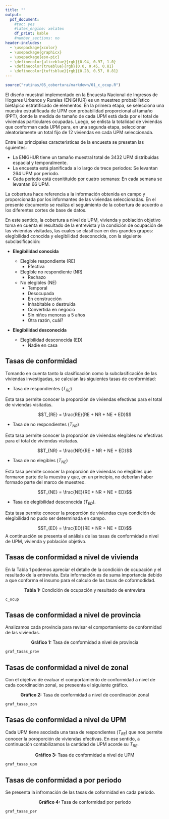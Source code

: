 ```yaml
---
title: ""
output:
  pdf_document:
    #toc: yes
    #latex_engine: xelatex
    df_print: kable
    #number_sections: no
header-includes:
  - \usepackage{xcolor}
  - \usepackage{graphicx}
  - \usepackage{eso-pic}
  - \definecolor{aliceblue}{rgb}{0.94, 0.97, 1.0}
  - \definecolor{trueblue}{rgb}{0.0, 0.45, 0.81}
  - \definecolor{tuftsblue}{rgb}{0.28, 0.57, 0.81}
---
```


```{=latex}
\pagecolor{aliceblue}
```

```{=latex}
\AddToShipoutPictureBG*{
  \put(0,0){
    \parbox[b][\paperheight]{\paperwidth}{
      \vfill
      \centering
      \includegraphics[width=18cm,height=\paperheight,keepaspectratio]{fondo.png}
      \vfill
    }
  }
}

```


```{=latex}
\thispagestyle{empty}

\begin{titlepage}
  \begin{center}
    \vspace*{5cm}
    
    {\Huge\bfseries \textcolor{trueblue}{INFORME DE COBERTURA}   \par}
    \vspace{0.2cm}
    
    {\Huge\bfseries \textcolor{trueblue} {ENIGHUR} \par}
    \vspace{0.2   cm}
    
    {\Large\bfseries \textcolor{trueblue} {Periodo I} \par}
    \vspace{1cm}
    
    {\Large  \textcolor{trueblue}{Dirección de Infraestructura Estadística y Muestreo \\ 
    Gestión de Diseño Muestral}
    \par}
    \vspace{0.25cm}
    
    {\large  \textcolor{trueblue}{Omar LLambo} \par}
    \vspace{0.25cm}
    
    %{\Large \textcolor{trueblue}{Abril 2025 } \par}
    
    \vfill
    
    {\large \textcolor{trueblue} {Abril - 2025}\par}
    {\large \textcolor{trueblue} {Quito - Ecuador}\par}
  \end{center}
\end{titlepage}


\newpage
```

```r
source("rutinas/05_cobertura/markdown/01_c_ocup.R")

```

\textcolor{trueblue}{\section{Descripción básica del Diseño Muestral}}

El diseño muestral implementado en la Encuesta Nacional de Ingresos de Hogares Urbanos y Rurales (ENIGHUR) es un muestreo probabilístico bietápico estratificado de elementos. En la primera etapa, se selecciona una muestra estratificada de UPM con probabilidad proporcional al tamaño (PPT), donde la medida de tamaño de cada UPM está dada por el total de viviendas particulares ocupadas. Luego, se enlista la totalidad de viviendas que conforman cada UPM para, en una segunda etapa, seleccionar aleatoriamente un total fijo de 12 viviendas en cada UPM seleccionada. 

Entre las principales características de la encuesta se presetan las sguientes: 

 * La ENIGHUR tiene un tamaño muestral total de 3432 UPM distribuidas espacial y temporalmente.
 * La encuesta está planificada a lo largo de trece periodos: Se levantan 264 UPM por periodo.
 * Cada periodo está cosnitituido por cuatro semanas: En cada semana se levantan 66 UPM.

\textcolor{trueblue}{\section{Control de cobertura de campo y muestral}}

La cobertura hace referencia a la información obtenida en campo y proporcionada por los informantes de las viviendas seleccionadas. En el presente documento se realiza el seguimiento de la cobertura de acuerdo a los diferentes cortes de base de datos.

En este sentido, la cobertura a nivel de UPM, vivienda y población objetivo toma en cuenta el resultado de la entrevista y la condición de ocupación de las viviendas visitadas, las cuales se clasifican en dos grandes grupos: elegibilidad conocida y elegibilidad desconocida, con la siguiente subclasificación:

- **Elegibilidad conocida**

  - Elegible respondiente (RE)
    - Efectiva
  - Elegible no respondiente (NR)
    - Rechazo
  - No elegibles (NE)
    - Temporal
    - Desocupada
    - En construcción
    - Inhabitable o destruída
    - Convertida en negocio
    - Sin niños menoras a 5 años
    - Otra razón, cuál?

- **Elegibilidad desconocida**
  
  - Elegibilidad desconocida (ED)
    - Nadie en casa



## Tasas de conformidad

Tomando en cuenta tanto la clasificación como la subclasificación de las viviendas investigadas, se calculan las siguientes tasas de conformidad:

- Tasa de respondientes ($T_{RE}$)

Esta tasa permite conocer la proporción de viviendas efectivas para el total de viviendas visitadas.

$$T_{RE} = \frac{RE}{RE + NR + NE + ED}$$

- Tasa de no respondientes ($T_{NR}$)

Esta tasa permite conocer la proporción de viviendas elegibles no efectivas para el total de viviendas visitadas.

$$T_{NR} = \frac{NR}{RE + NR + NE + ED}$$

- Tasa de no elegibles ($T_{NE}$)

Esta tasa permite conocer la proporción de viviendas no elegibles que formaron parte de la muestra y que, en un principio, no deberían haber formado parte del marco de muestreo.

$$T_{NE} = \frac{NE}{RE + NR + NE + ED}$$

- Tasa de elegibilidad desconocida ($T_{ED}$). 

Esta tasa permite conocer la proporción de viviendas cuya condición de elegibilidad no pudo ser determinada en campo.

$$T_{ED} = \frac{ED}{RE + NR + NE + ED}$$
A continuación se presenta el análisis de las tasas de conformidad a nivel de UPM, vivienda y población objetivo.

## Tasas de conformidad a nivel de vivienda

En la Tabla 1 podemos apreciar el detalle de la condición de ocupación y el resultado de la entrevista. Esta información es de suma importancia debido a que conforma el insumo para el calculo de las tasas de coformodidad.

$$\textbf{Tabla 1:}\text{ Condición de ocupación y resultado de entrevista}$$
\vspace{-8truemm}
```r
c_ocup
```
\vspace{-5truemm}

\newpage

## Tasas de conformidad a nivel de provincia

Analizamos cada provincia para revisar el comportamiento de conformidad de las viviendas.


$$\textbf{Gráfico 1:}\text{ Tasa de conformidad a nivel de provincia}$$
\vspace{-8truemm}
```r
graf_tasas_prov 
```
\vspace{2.0truemm}

## Tasas de conformidad a nivel de zonal

Con el objetivo de evaluar el comportamiento de conformidad a nivel de cada coordinación zonal, se preseenta el siguiente gráfico.

$$\textbf{Gráfico 2:}\text{ Tasa de conformidad a nivel de coordinación zonal}$$

```r
graf_tasas_zon

```
\newpage

## Tasas de conformidad a nivel de UPM

Cada UPM tiene asociada una tasa de respondientes ($T_{RE}$) que nos permite conocer la poroporción de viviendas efectivas. En ese sentido, a continuación contabilizamos la cantidad de UPM acorde su $T_{RE}$.


$$\textbf{Gráfico 3:}\text{ Tasa de conformidad a nivel de UPM}$$

```r
graf_tasas_upm
```



## Tasas de conformidad a por periodo

Se presenta la infromación de las tasas de coformidad en cada periodo.

$$\textbf{Gráfico 4:}\text{ Tasa de conformidad por periodo}$$
```r

graf_tasas_per

```

